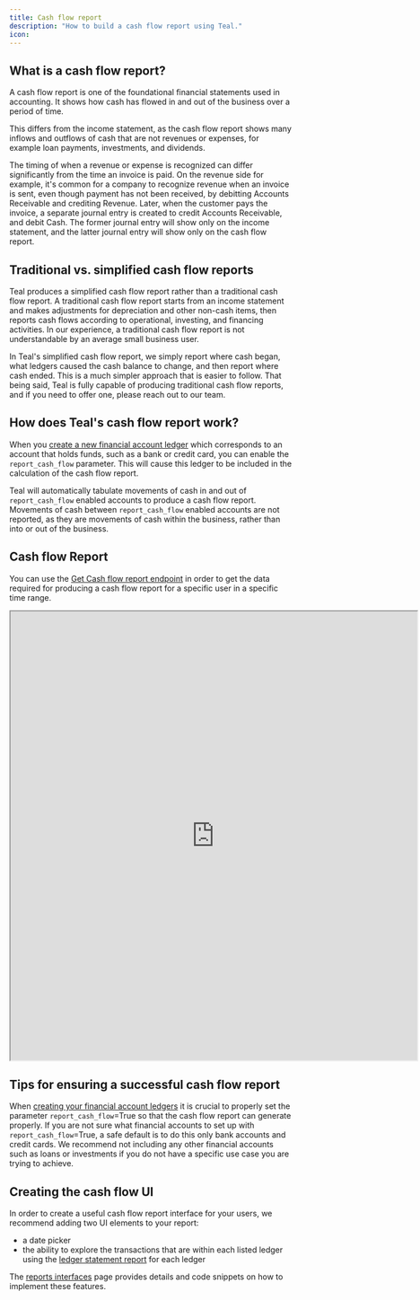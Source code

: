 ```yaml
---
title: Cash flow report
description: "How to build a cash flow report using Teal."
icon: 
---
```


## What is a cash flow report?

A cash flow report is one of the foundational financial statements used in accounting. It shows how cash has flowed in and out of the business over a period of time.

This differs from the income statement, as the cash flow report shows many inflows and outflows of cash that are not revenues or expenses, for example loan payments, investments, and dividends.

The timing of when a revenue or expense is recognized can differ significantly from the time an invoice is paid. On the revenue side for example, it's common for a company to recognize revenue when an invoice is sent, even though payment has not been received, by debitting Accounts Receivable and crediting Revenue. Later, when the customer pays the invoice, a separate journal entry is created to credit Accounts Receivable, and debit Cash. The former journal entry will show only on the income statement, and the latter journal entry will show only on the cash flow report.

## Traditional vs. simplified cash flow reports

Teal produces a simplified cash flow report rather than a traditional cash flow report. A traditional cash flow report starts from an income statement and makes adjustments for depreciation and other non-cash items, then reports cash flows according to operational, investing, and financing activities. In our experience, a traditional cash flow report is not understandable by an average small business user.

In Teal's simplified cash flow report, we simply report where cash began, what ledgers caused the cash balance to change, and then report where cash ended. This is a much simpler approach that is easier to follow. That being said, Teal is fully capable of producing traditional cash flow reports, and if you need to offer one, please reach out to our team.

## How does Teal's cash flow report work?

When you [create a new financial account ledger](/transactions/create_ledger) which corresponds to an account that holds funds, 
such as a bank or credit card, you can enable the `report_cash_flow` parameter. 
This will cause this ledger to be included in the calculation of the cash flow report.

Teal will automatically tabulate movements of cash in and out of `report_cash_flow` enabled accounts to produce a cash flow report. 
Movements of cash between `report_cash_flow` enabled accounts are not reported, as they are movements of cash within the business, 
rather than into or out of the business.

## Cash flow Report

You can use the [Get Cash flow report endpoint](/api-reference/reports/get_cash_flow_report) in order to get the data required for producing a cash flow report for a specific user in a specific time range.

<iframe
  src="https://codesandbox.io/embed/cashflow-statement-ge9iwv?codemirror=1&fontsize=14&hidenavigation=1&hidedevtools=1&theme=dark&view=preview"
  width="725"
  height="800"
  title="Cash flow report"
  allow="accelerometer; ambient-light-sensor; camera; encrypted-media; geolocation; gyroscope; hid; microphone; midi; payment; usb; vr; xr-spatial-tracking"
  sandbox="allow-forms allow-modals allow-popups allow-presentation allow-same-origin allow-scripts"
></iframe>

## Tips for ensuring a successful cash flow report

When [creating your financial account ledgers](/transactions/create_ledger) it is crucial to properly set the parameter `report_cash_flow`=True so that the cash flow report can generate properly. If you are not sure what financial accounts to set up with `report_cash_flow`=True, a safe default is to do this only bank accounts and credit cards. We recommend not including any other financial accounts such as loans or investments if you do not have a specific use case you are trying to achieve.

## Creating the cash flow UI

In order to create a useful cash flow report interface for your users, we recommend adding two UI elements to your report:

- a date picker
- the ability to explore the transactions that are within each listed ledger using the [ledger statement report](/reports/ledger_statement) for each ledger

The [reports interfaces](/interfaces/reports) page provides details and code snippets on how to implement these features.
